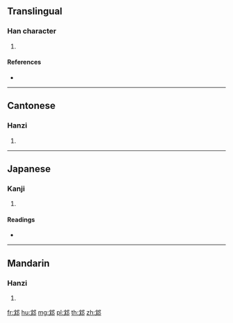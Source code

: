 {{character info/new}}
==Translingual==

===Han character===
{{Han char|rn=163|rad=邑|as=04|sn=7|four=47027|canj=LUNL}}

# {{defn|Han|sort=邑04}}

====References====
* {{Han ref|kx=1269.040|dkj=39309|dj=1767.250|hdz=63760.030|uh=90A5|ud=37029|bh=CBA9|bd=52137}}

----

==Cantonese==

===Hanzi===
{{yue-hanzi|jyut=|y=sam2}}

# {{defn|lang=yue|sort=邑04}}

----

==Japanese==

===Kanji===
{{ja-kanji|grade=|rs=邑04}}

# {{defn|lang=ja|sort=邑04}}

====Readings====
* {{ja-readings|on=[[しん]] (shin)|kun=|nanori=}}

----

==Mandarin==

===Hanzi===
{{cmn-hanzi|pin=[[shěn]] ([[shen3]])|wg=shen<sup>3</sup>}}

# {{defn|lang=cmn|sort=邑04}}

[[fr:邥]]
[[hu:邥]]
[[mg:邥]]
[[pl:邥]]
[[th:邥]]
[[zh:邥]]